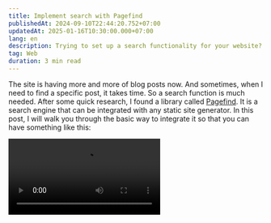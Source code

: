 ```yaml
---
title: Implement search with Pagefind
publishedAt: 2024-09-10T22:44:20.752+07:00
updatedAt: 2025-01-16T10:30:00.000+07:00
lang: en
description: Trying to set up a search functionality for your website? There is a excellent library for that.
tag: Web
duration: 3 min read
---
```



The site is having more and more of blog posts now. And sometimes, when I need to find a specific post, it takes time. So a search function is much needed. After some quick research, I found a library called [Pagefind](https://pagefind.app/). It is a search engine that can be integrated with any static site generator. In this post, I will walk you through the basic way to integrate it so that you can have something like this:

<Video src={pagefindSearch} extended videoClass="rounded shadow-lg" />

## Why Pagefind?

There are a few reasons why I decided to go with Pagefind:

- **Static site compatibility:** Pagefind is designed specifically for static websites, making it an excellent choice for JAMstack and other static site architectures.
- **Lightweight:** The library is very lightweight, adding minimal overhead to your site.
- **Easy setup:** Pagefind can be implemented with minimal configuration, often requiring just a single line of JavaScript.
- **No external dependencies:** It doesn't rely on external services or APIs, which can improve reliability and reduce costs.
- **Automatic index generation:** Pagefind automatically generates a search index from your static site content.
- **Fast performance:** The library offers quick search results, even on large sites. You can check out their [demo on MDN Web Docs](https://mdn.pagefind.app/), very impressive.
- **Multilingual support:** Pagefind can handle content in multiple languages.

## Installation

So in this post, I will show you how to integrate Pagefind with an [Astro](https://astro.build/) site, which uses Vite, so the process would be similar to other Vite-based sites.

First, you need to install the library itself and the plugin for Vite. You can do it by running the following command:

```shell
npm install --save-dev pagefind vite-plugin-pagefind
```

## Configuration

### Vite/Astro

In your Vite/Astro configuration file, you need to add the configuration for the plugin:

```ts title="astro.config.ts"
import pagefind from 'vite-plugin-pagefind'

export default defineConfig({
  vite: {
    ssr: {
      noExternal: [
        `${siteConfig.site}/pagefind/pagefind.js`,
        `${siteConfig.site}/pagefind/pagefind-highlight.js`,
      ],
    },
    plugins: [pagefind()],
    build: {
      rollupOptions: {
        external: [
          `${siteConfig.site}/pagefind/pagefind.js`,
          `${siteConfig.site}/pagefind/pagefind-highlight.js`,
        ],
      },
    },
  },
  // ... other configurations
})
```

Then you can create a **pagefind.json** file at the root of your project with the configuration for the plugin. I leave most of the configurations as default:

```json title="pagefind.json"
{
  "site": "dist",
  "vite_plugin_pagefind": {}
}
```

### Indexing

In order for Pagefind to work, it needs to index your site. Let's say you have your build output in the `dist` folder. You can run the following command to index it:

```shell
pagefind
```

But we want to run automatic after every build. So we need to add a script to our **package.json** file:

```json title="package.json" showLineNumbers{6} {6}
  "scripts": {
    "prepare": "simple-git-hooks",
    "compress": "esno scripts/img-compress-staged.ts",
    "dev": "astro dev --host",
    "build": "astro build",
    "postbuild": "pagefind",
    "preview": "astro preview",
    "lint": "eslint .",
    "lint:fix": "eslint --fix",
    "release": "bumpp"
  },
```

### Search UI

The way I implemented the search UI is a bit custom. It consists of a search button, the search command palette, and the store for state management.

#### Button

```vue title="src&emsp;›&emsp;components&emsp;›&emsp;Search.vue"
<script setup lang="ts">
import { showSearch } from '@/stores/search'
</script>

<template>
  <button @click="showSearch = true">
    <span class="sr-only">search</span>
    <span class="i-ri-search-line" />
  </button>
</template>
```

#### store

```ts title="src&emsp;›&emsp;stores&emsp;›&emsp;search.ts"
import { ref } from 'vue'

export const showSearch = ref(false)
```

#### Command palette

This is where you can customize the search UI. You can find the my implementation at [<VueFileIcon /> SearchCommandPalette.vue](https://github.com/vinhphm/site.archive/blob/main/src/components/SearchCommandPalette.vue)

### Usage

Now you can use the search button and the command palette site. Let's say we add it to the header component:

```astro title="src&emsp;›&emsp;components&emsp;›&emsp;Header.astro" {5-6,52,57} collapse={1-3,8-50,59-95}
---
import { getLinkTarget } from '@/utils/link'
import siteConfig from '@/site-config'
import GlitchingLogo from './GlitchingLogo.vue'
import Search from './Search.vue'
import CommandPalette from './SearchCommandPalette.vue'
import ThemeToggle from './ThemeToggle.astro'

const navLinks = siteConfig.header.navLinks || []

const socialLinks = structuredClone(siteConfig.socialLinks).filter((link: Record<string, any>) => {
  if (link.header && typeof link.header === 'boolean') {
    return link
  }
  else if (link.header && typeof link.header === 'string') {
    link.icon = link.header.includes('i-') ? link.header : link.icon
    return link
  }
  else {
    return false
  }
})
---

<header class="header relative z-40">
  <a class="absolute m-7 select-none outline-none lg:fixed" href="/" aria-label="Logo">
    <GlitchingLogo client:idle class="h-8 w-8" />
  </a>
  <nav class="nav">
    <div class="spacer" />
    <div class="right tracking-tight print:op0 items-center">
      {navLinks.map((link) => (
        <a
          aria-label={link.text}
          target={getLinkTarget(link.href)}
          nav-link
          href={link.href}
        >
          {link.text}
        </a>
      ))}
      {socialLinks.map((link) => (
        <a
          aria-label={link.text}
          class={`${link.icon} lt-md:hidden`}
          nav-link
          target={getLinkTarget(link.href)}
          href={link.href}
        />
      ))}
      <a target="_blank" href="/rss.xml" class="lt-md:hidden i-ri-rss-line nav-link" aria-label="RSS" />
      <Search client:visible />
      <ThemeToggle />
    </div>
  </nav>
</header>
<CommandPalette client:load />

<style>
.header h1 {
  margin-bottom: 0;
}

.logo {
  position: absolute;
  top: 1.5rem;
  left: 1.5rem;
}

.nav {
  padding: 2rem;
  width: 100%;
  display: grid;
  grid-template-columns: auto max-content;
  box-sizing: border-box;
}

.nav > * {
  margin: auto;
}

.nav img {
  margin-bottom: 0;
}

.nav .right {
  display: grid;
  grid-gap: 1.2rem;
  grid-auto-flow: column;
}

.nav .right > * {
  margin: auto;
}
</style>
```

## Conclusion

I hope this post has been helpful in setting up a search functionality for your website. If you have any questions or suggestions, feel free to reach out. I'm always happy to help!
